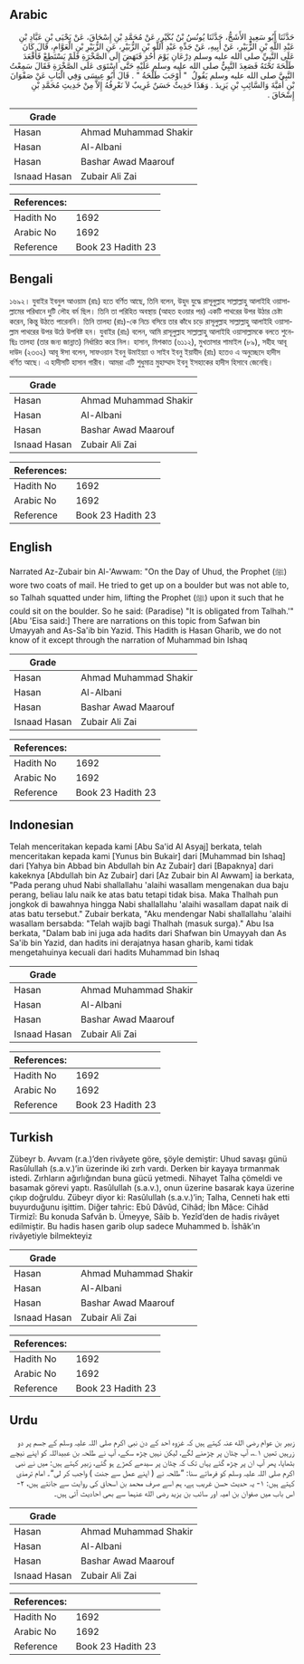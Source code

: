 ## Arabic


<div dir="rtl" lang="ar" style={{fontSize:'larger',backgroundColor:'#f8f9fa',padding:20}}>
حَدَّثَنَا أَبُو سَعِيدٍ الأَشَجُّ، حَدَّثَنَا يُونُسُ بْنُ بُكَيْرٍ، عَنْ مُحَمَّدِ بْنِ إِسْحَاقَ، عَنْ يَحْيَى بْنِ عَبَّادِ بْنِ عَبْدِ اللَّهِ بْنِ الزُّبَيْرِ، عَنْ أَبِيهِ، عَنْ جَدِّهِ عَبْدِ اللَّهِ بْنِ الزُّبَيْرِ، عَنِ الزُّبَيْرِ بْنِ الْعَوَّامِ، قَالَ كَانَ عَلَى النَّبِيِّ صلى الله عليه وسلم دِرْعَانِ يَوْمَ أُحُدٍ فَنَهَضَ إِلَى الصَّخْرَةِ فَلَمْ يَسْتَطِعْ فَأَقْعَدَ طَلْحَةَ تَحْتَهُ فَصَعِدَ النَّبِيُّ صلى الله عليه وسلم عَلَيْهِ حَتَّى اسْتَوَى عَلَى الصَّخْرَةِ فَقَالَ سَمِعْتُ النَّبِيَّ صلى الله عليه وسلم يَقُولُ ‏ "‏ أَوْجَبَ طَلْحَةُ ‏"‏ ‏.‏ قَالَ أَبُو عِيسَى وَفِي الْبَابِ عَنْ صَفْوَانَ بْنِ أُمَيَّةَ وَالسَّائِبِ بْنِ يَزِيدَ ‏.‏ وَهَذَا حَدِيثٌ حَسَنٌ غَرِيبٌ لاَ نَعْرِفُهُ إِلاَّ مِنْ حَدِيثِ مُحَمَّدِ بْنِ إِسْحَاقَ ‏.‏
</div>
<div style={{backgroundColor:'#f8f9fa',padding:20, marginBottom: 10}}><table> <thead> <tr> <th>Grade</th> <th></th> </tr> </thead> <tbody> <tr><td>Hasan</td><td>Ahmad Muhammad Shakir</td></tr><tr><td>Hasan</td><td>Al-Albani</td></tr><tr><td>Hasan</td><td>Bashar Awad Maarouf</td></tr><tr><td>Isnaad Hasan</td><td>Zubair Ali Zai</td></tr></tbody></table><table> <thead> <tr> <th>References:</th> <th></th> </tr> </thead> <tbody><tr><td>Hadith No</td><td>1692</td></tr><tr><td>Arabic No</td><td>1692</td></tr><tr><td>Reference</td><td>Book 23 Hadith 23</td></tr></tbody></table></div>

## Bengali


<div dir="ltr" lang="bn" style={{fontSize:'larger',backgroundColor:'#f8f9fa',padding:20}}>
১৬৯২। যুবাইর ইবনুল আওয়াম (রাঃ) হতে বর্ণিত আছে, তিনি বলেন, উহুদ যুদ্ধে রাসূলুল্লাহ সাল্লাল্লাহু আলাইহি ওয়াসাল্লামের পরিধানে দুটি লৌহ বর্ম ছিল। তিনি তা পরিহিত অবস্থায় (আহত হওয়ার পর) একটি পাথরের উপর উঠার চেষ্টা করেন, কিন্তু উঠতে পারেননি। তিনি তালহা (রাঃ)-কে নিচে বসিয়ে তার কাঁধে চড়ে রাসূলুল্লাহ সাল্লাল্লাহু আলাইহি ওয়াসাল্লাম পাথরের উপর উঠে উপবিষ্ট হন। যুবাইর (রাঃ) বলেন, আমি রাসূলুল্লাহ সাল্লাল্লাহু আলাইহি ওয়াসাল্লামকে বলতে শুনেছিঃ তালহা (তার জন্য জান্নাত) নির্ধারিত করে নিল। হাসান, মিশকাত (৬১১২), মুখতাসার শামাইল (৮৯), সহীহ আবূ দাউদ (২৩৩২) আবূ ঈসা বলেন, সাফওয়ান ইবনু উমাইয়্যা ও সাইব ইবনু ইয়াযীদ (রাঃ) হতেও এ অনুচ্ছেদে হাদীস বর্ণিত আছে। এ হাদীসটি হাসান গারীব। আমরা এটি শুধুমাত্র মুহাম্মাদ ইবনু ইসহাকের হাদীস হিসাবে জেনেছি।
</div>
<div style={{backgroundColor:'#f8f9fa',padding:20, marginBottom: 10}}><table> <thead> <tr> <th>Grade</th> <th></th> </tr> </thead> <tbody> <tr><td>Hasan</td><td>Ahmad Muhammad Shakir</td></tr><tr><td>Hasan</td><td>Al-Albani</td></tr><tr><td>Hasan</td><td>Bashar Awad Maarouf</td></tr><tr><td>Isnaad Hasan</td><td>Zubair Ali Zai</td></tr></tbody></table><table> <thead> <tr> <th>References:</th> <th></th> </tr> </thead> <tbody><tr><td>Hadith No</td><td>1692</td></tr><tr><td>Arabic No</td><td>1692</td></tr><tr><td>Reference</td><td>Book 23 Hadith 23</td></tr></tbody></table></div>

## English


<div dir="ltr" lang="en" style={{fontSize:'larger',backgroundColor:'#f8f9fa',padding:20}}>
Narrated Az-Zubair bin Al-'Awwam: "On the Day of Uhud, the Prophet (ﷺ) wore two coats of mail. He tried to get up on a boulder but was not able to, so Talhah squatted under him, lifting the Prophet (ﷺ) upon it such that he could sit on the boulder. So he said: (Paradise) "It is obligated from Talhah.'" [Abu 'Eisa said:] There are narrations on this topic from Safwan bin Umayyah and As-Sa'ib bin Yazid. This Hadith is Hasan Gharib, we do not know of it except through the narration of Muhammad bin Ishaq
</div>
<div style={{backgroundColor:'#f8f9fa',padding:20, marginBottom: 10}}><table> <thead> <tr> <th>Grade</th> <th></th> </tr> </thead> <tbody> <tr><td>Hasan</td><td>Ahmad Muhammad Shakir</td></tr><tr><td>Hasan</td><td>Al-Albani</td></tr><tr><td>Hasan</td><td>Bashar Awad Maarouf</td></tr><tr><td>Isnaad Hasan</td><td>Zubair Ali Zai</td></tr></tbody></table><table> <thead> <tr> <th>References:</th> <th></th> </tr> </thead> <tbody><tr><td>Hadith No</td><td>1692</td></tr><tr><td>Arabic No</td><td>1692</td></tr><tr><td>Reference</td><td>Book 23 Hadith 23</td></tr></tbody></table></div>

## Indonesian


<div dir="ltr" lang="id" style={{fontSize:'larger',backgroundColor:'#f8f9fa',padding:20}}>
Telah menceritakan kepada kami [Abu Sa'id Al Asyaj] berkata, telah menceritakan kepada kami [Yunus bin Bukair] dari [Muhammad bin Ishaq] dari [Yahya bin Abbad bin Abdullah bin Az Zubair] dari [Bapaknya] dari kakeknya [Abdullah bin Az Zubair] dari [Az Zubair bin Al Awwam] ia berkata, "Pada perang uhud Nabi shallallahu 'alaihi wasallam mengenakan dua baju perang, beliau lalu naik ke atas batu tetapi tidak bisa. Maka Thalhah pun jongkok di bawahnya hingga Nabi shallallahu 'alaihi wasallam dapat naik di atas batu tersebut." Zubair berkata, "Aku mendengar Nabi shallallahu 'alaihi wasallam bersabda: "Telah wajib bagi Thalhah (masuk surga)." Abu Isa berkata, "Dalam bab ini juga ada hadits dari Shafwan bin Umayyah dan As Sa'ib bin Yazid, dan hadits ini derajatnya hasan gharib, kami tidak mengetahuinya kecuali dari hadits Muhammad bin Ishaq
</div>
<div style={{backgroundColor:'#f8f9fa',padding:20, marginBottom: 10}}><table> <thead> <tr> <th>Grade</th> <th></th> </tr> </thead> <tbody> <tr><td>Hasan</td><td>Ahmad Muhammad Shakir</td></tr><tr><td>Hasan</td><td>Al-Albani</td></tr><tr><td>Hasan</td><td>Bashar Awad Maarouf</td></tr><tr><td>Isnaad Hasan</td><td>Zubair Ali Zai</td></tr></tbody></table><table> <thead> <tr> <th>References:</th> <th></th> </tr> </thead> <tbody><tr><td>Hadith No</td><td>1692</td></tr><tr><td>Arabic No</td><td>1692</td></tr><tr><td>Reference</td><td>Book 23 Hadith 23</td></tr></tbody></table></div>

## Turkish


<div dir="ltr" lang="tr" style={{fontSize:'larger',backgroundColor:'#f8f9fa',padding:20}}>
Zübeyr b. Avvam (r.a.)’den rivâyete göre, şöyle demiştir: Uhud savaşı günü Rasûlullah (s.a.v.)’in üzerinde iki zırh vardı. Derken bir kayaya tırmanmak istedi. Zırhların ağırlığından buna gücü yetmedi. Nihayet Talha çömeldi ve basamak görevi yaptı. Rasûlullah (s.a.v.), onun üzerine basarak kaya üzerine çıkıp doğruldu. Zübeyr diyor ki: Rasûlullah (s.a.v.)’in; Talha, Cenneti hak etti buyurduğunu işittim. Diğer tahric: Ebû Dâvûd, Cihâd; İbn Mâce: Cihâd Tirmizî: Bu konuda Safvân b. Ümeyye, Sâib b. Yezîd’den de hadis rivâyet edilmiştir. Bu hadis hasen garib olup sadece Muhammed b. İshâk’ın rivâyetiyle bilmekteyiz
</div>
<div style={{backgroundColor:'#f8f9fa',padding:20, marginBottom: 10}}><table> <thead> <tr> <th>Grade</th> <th></th> </tr> </thead> <tbody> <tr><td>Hasan</td><td>Ahmad Muhammad Shakir</td></tr><tr><td>Hasan</td><td>Al-Albani</td></tr><tr><td>Hasan</td><td>Bashar Awad Maarouf</td></tr><tr><td>Isnaad Hasan</td><td>Zubair Ali Zai</td></tr></tbody></table><table> <thead> <tr> <th>References:</th> <th></th> </tr> </thead> <tbody><tr><td>Hadith No</td><td>1692</td></tr><tr><td>Arabic No</td><td>1692</td></tr><tr><td>Reference</td><td>Book 23 Hadith 23</td></tr></tbody></table></div>

## Urdu


<div dir="rtl" lang="ur" style={{fontSize:'larger',backgroundColor:'#f8f9fa',padding:20}}>
زبیر بن عوام رضی الله عنہ کہتے ہیں کہ غزوہ احد کے دن نبی اکرم صلی اللہ علیہ وسلم کے جسم پر دو زرہیں تھیں ۱؎، آپ چٹان پر چڑھنے لگے، لیکن نہیں چڑھ سکے، آپ نے طلحہ بن عبیداللہ کو اپنے نیچے بٹھایا، پھر آپ ان پر چڑھ گئے یہاں تک کہ چٹان پر سیدھے کھڑے ہو گئے، زبیر کہتے ہیں: میں نے نبی اکرم صلی اللہ علیہ وسلم کو فرماتے سنا: ”طلحہ نے ( اپنے عمل سے جنت ) واجب کر لی“۔ امام ترمذی کہتے ہیں: ۱- یہ حدیث حسن غریب ہے، ہم اسے صرف محمد بن اسحاق کی روایت سے جانتے ہیں، ۲- اس باب میں صفوان بن امیہ اور سائب بن یزید رضی الله عنہما سے بھی احادیث آئی ہیں۔
</div>
<div style={{backgroundColor:'#f8f9fa',padding:20, marginBottom: 10}}><table> <thead> <tr> <th>Grade</th> <th></th> </tr> </thead> <tbody> <tr><td>Hasan</td><td>Ahmad Muhammad Shakir</td></tr><tr><td>Hasan</td><td>Al-Albani</td></tr><tr><td>Hasan</td><td>Bashar Awad Maarouf</td></tr><tr><td>Isnaad Hasan</td><td>Zubair Ali Zai</td></tr></tbody></table><table> <thead> <tr> <th>References:</th> <th></th> </tr> </thead> <tbody><tr><td>Hadith No</td><td>1692</td></tr><tr><td>Arabic No</td><td>1692</td></tr><tr><td>Reference</td><td>Book 23 Hadith 23</td></tr></tbody></table></div>